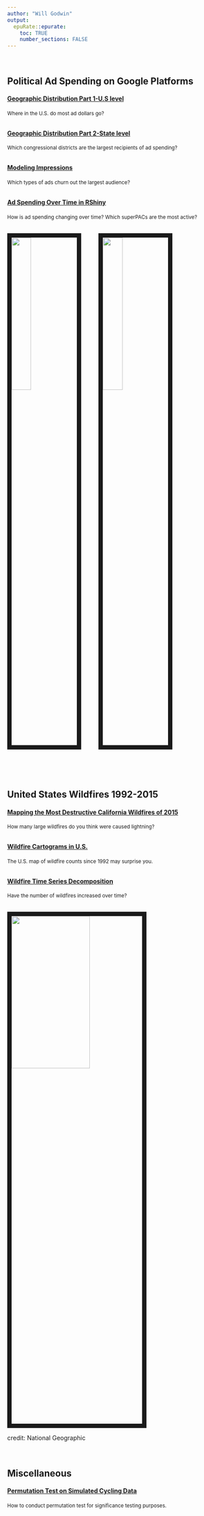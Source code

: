 ```yaml
---
author: "Will Godwin"
output:
  epuRate::epurate:
    toc: TRUE
    number_sections: FALSE
---
```


<br>

## Political Ad Spending on Google Platforms


#### [Geographic Distribution Part 1-U.S level](map_ads_us.html)
<small>Where in the U.S. do most ad dollars go?</small>

<div style="margin-bottom:30px;">
</div>

#### [Geographic Distribution Part 2-State level](map_ads_state.html)
<small>Which congressional districts are the largest recipients of ad spending?</small>

<div style="margin-bottom:30px;">
</div>

#### [Modeling Impressions](impressions_model.html)
<small>Which types of ads churn out the largest audience?</small>

<div style="margin-bottom:30px;">
</div>

#### [Ad Spending Over Time in RShiny](https://wgodwin28.shinyapps.io/shiny_google_political_ads/)
<small>How is ad spending changing over time? Which superPACs are the most active?</small>

<div style="margin-bottom:30px;">
</div>

<img src="images/trump.jpg" style="width:30%; border:10px solid; margin-right: 20px" align="left">


<img src="images/warren.jpg" style="width:30%; border:10px solid; margin-left: 20px" align="center">

<br>

$~$

## United States Wildfires 1992-2015

#### [Mapping the Most Destructive California Wildfires of 2015](ca_fires_map.html)
<small>How many large wildfires do you think were caused lightning?</small>

<div style="margin-bottom:30px;">
</div>

#### [Wildfire Cartograms in U.S.](fires_cartogram.html)
<small>The U.S. map of wildfire counts since 1992 may surprise you.</small>

<div style="margin-bottom:30px;">
</div>

#### [Wildfire Time Series Decomposition](fires_time_series.html)
<small>Have the number of wildfires increased over time?</small>

<div style="margin-bottom:30px;">
</div>

<img src="images/calif-wildfire.jpg" style="width:60%; height:30%; border:10px solid; margin-right: 20px" align="center">

credit: National Geographic

$~$

## Miscellaneous

#### [Permutation Test on Simulated Cycling Data](permutation_hand.html)
<small>How to conduct permutation test for significance testing purposes.</small>